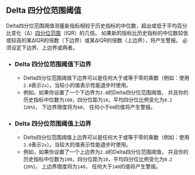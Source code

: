 ## Delta 四分位范围阈值

Delta四分位范围阈值测量新指标相较于历史指标的中位数，超出或低于平均百分比变化（Δ）[四分位范围](https://en.wikipedia.org/wiki/Interquartile_range)（IQR）的几倍。
如果新的指标比历史指标的中位数较低或较高的某ΔIQR的倍数（下边界）或某ΔIQR的倍数（上边界），将产生警报。
必须设定下边界、上边界或两者。

- ### Delta 四分位范围阈值下边界
  - Delta四分位范围阈值下边界可以是任何大于或等于零的乘数（例如：使用`2.0`表示`2x`）。当较小的值表示性能退步时使用。
  - 例如，如果你设置了一个下边界为`2.0`的Delta四分位范围阈值，
并且你的历史指标中位数为`100`，四分位距为`10`，平均四分位比例变化为`0.2` (`20%`)，
下边界限度将为`60`，
任何小于`60`的值将产生警报。

- ### Delta 四分位范围阈值上边界
  - Delta四分位范围阈值上边界可以是任何大于或等于零的乘数（例如：使用`2.0`表示`2x`）。当较大的值表示性能退步时使用。
  - 例如，如果你设置了一个上边界为`2.0`的Delta四分位范围阈值，
并且你的历史指标中位数为`100`，四分位距为`10`，平均四分位比例变化为`0.2` (`20%`)，
上边界限度将为`140`，
任何大于`140`的值将产生警报。